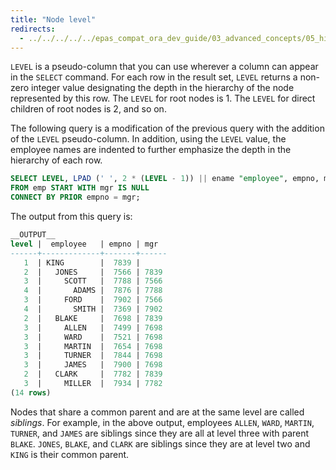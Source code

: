 ```yaml
---
title: "Node level"
redirects:
  - ../../../../../epas_compat_ora_dev_guide/03_advanced_concepts/05_hierarchical_queries/04_node_level #generated for docs/epas/reorg-role-use-case-mode
---
```


<div id="node_level" class="registered_link"></div>

`LEVEL` is a pseudo-column that you can use wherever a column can appear in the `SELECT` command. For each row in the result set, `LEVEL` returns a non-zero integer value designating the depth in the hierarchy of the node represented by this row. The `LEVEL` for root nodes is 1. The `LEVEL` for direct children of root nodes is 2, and so on.

The following query is a modification of the previous query with the addition of the `LEVEL` pseudo-column. In addition, using the `LEVEL` value, the employee names are indented to further emphasize the depth in the hierarchy of each row.

```sql
SELECT LEVEL, LPAD (' ', 2 * (LEVEL - 1)) || ename "employee", empno, mgr
FROM emp START WITH mgr IS NULL
CONNECT BY PRIOR empno = mgr;
```

The output from this query is:

```sql
__OUTPUT__
level |  employee   | empno | mgr
------+-------------+-------+------
   1  | KING        |  7839 |
   2  |   JONES     |  7566 | 7839
   3  |     SCOTT   |  7788 | 7566
   4  |       ADAMS |  7876 | 7788
   3  |     FORD    |  7902 | 7566
   4  |       SMITH |  7369 | 7902
   2  |   BLAKE     |  7698 | 7839
   3  |     ALLEN   |  7499 | 7698
   3  |     WARD    |  7521 | 7698
   3  |     MARTIN  |  7654 | 7698
   3  |     TURNER  |  7844 | 7698
   3  |     JAMES   |  7900 | 7698
   2  |   CLARK     |  7782 | 7839
   3  |     MILLER  |  7934 | 7782
(14 rows)
```

Nodes that share a common parent and are at the same level are called *siblings*. For example, in the above output, employees `ALLEN`, `WARD`, `MARTIN`, `TURNER`, and `JAMES` are siblings since they are all at level three with parent `BLAKE`. `JONES`, `BLAKE`, and `CLARK` are siblings since they are at level two and `KING` is their common parent.
